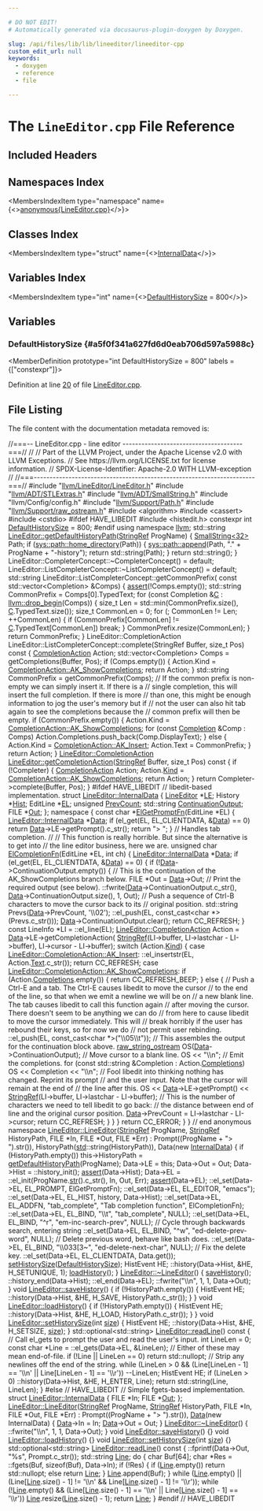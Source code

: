 ```yaml
---

# DO NOT EDIT!
# Automatically generated via docusaurus-plugin-doxygen by Doxygen.

slug: /api/files/lib/lib/lineeditor/lineeditor-cpp
custom_edit_url: null
keywords:
  - doxygen
  - reference
  - file

---
```





# The `LineEditor.cpp` File Reference

<DoxygenPage pluginConfig={pluginConfig}>



## Included Headers

<IncludesList>
<IncludesListItem
  filePath="llvm/LineEditor/LineEditor.h"
  permalink="/docs/api/files/include/include/llvm/include/llvm/lineeditor/lineeditor-h"
  isLocal="true" />
<IncludesListItem
  filePath="llvm/ADT/STLExtras.h"
  permalink="/docs/api/files/include/include/llvm/include/llvm/adt/stlextras-h"
  isLocal="true" />
<IncludesListItem
  filePath="llvm/ADT/SmallString.h"
  permalink="/docs/api/files/include/include/llvm/include/llvm/adt/smallstring-h"
  isLocal="true" />
<IncludesListItem
  filePath="llvm/Config/config.h"
  permalink=""
  isLocal="true" />
<IncludesListItem
  filePath="llvm/Support/Path.h"
  permalink="/docs/api/files/include/include/llvm/include/llvm/support/path-h"
  isLocal="true" />
<IncludesListItem
  filePath="llvm/Support/raw_ostream.h"
  permalink="/docs/api/files/include/include/llvm/include/llvm/support/raw-ostream-h"
  isLocal="true" />
<IncludesListItem
  filePath="algorithm"
  permalink=""
  isLocal="false" />
<IncludesListItem
  filePath="cassert"
  permalink=""
  isLocal="false" />
<IncludesListItem
  filePath="cstdio"
  permalink=""
  isLocal="false" />
<IncludesListItem
  filePath="histedit.h"
  permalink=""
  isLocal="false" />
</IncludesList>

## Namespaces Index

<MembersIndex>

<MembersIndexItem
  type="namespace"
  name={<><a href="/docs/api/namespaces/anonymous-lineeditor-cpp-">anonymous&#123;LineEditor.cpp&#125;</a></>}>
</MembersIndexItem>

</MembersIndex>

## Classes Index

<MembersIndex>

<MembersIndexItem
  type="struct"
  name={<><a href="/docs/api/structs/lineeditor/internaldata">InternalData</a></>}>
</MembersIndexItem>

</MembersIndex>

## Variables Index

<MembersIndex>

<MembersIndexItem
  type="int"
  name={<><a href="#a5f0f341a627fd6d0eab706d597a5988c">DefaultHistorySize</a> = 800</>}>
</MembersIndexItem>

</MembersIndex>


<SectionDefinition>

## Variables

### DefaultHistorySize {#a5f0f341a627fd6d0eab706d597a5988c}

<MemberDefinition
  prototype="int DefaultHistorySize = 800"
  labels = {["constexpr"]}>

Definition at line <a href="#l00020">20</a> of file <a href="/docs/api/files/lib/lib/lineeditor/lineeditor-cpp">LineEditor.cpp</a>.
</MemberDefinition>

</SectionDefinition>

## File Listing

The file content with the documentation metadata removed is:

<ProgramListing>

<Link id="l00001" /><CodeLine lineNumber="1"><span class="doxyHighlightComment">//===-- LineEditor.cpp - line editor --------------------------------------===//</span></CodeLine>
<Link id="l00002" /><CodeLine lineNumber="2"><span class="doxyHighlightComment">//</span></CodeLine>
<Link id="l00003" /><CodeLine lineNumber="3"><span class="doxyHighlightComment">// Part of the LLVM Project, under the Apache License v2.0 with LLVM Exceptions.</span></CodeLine>
<Link id="l00004" /><CodeLine lineNumber="4"><span class="doxyHighlightComment">// See https://llvm.org/LICENSE.txt for license information.</span></CodeLine>
<Link id="l00005" /><CodeLine lineNumber="5"><span class="doxyHighlightComment">// SPDX-License-Identifier: Apache-2.0 WITH LLVM-exception</span></CodeLine>
<Link id="l00006" /><CodeLine lineNumber="6"><span class="doxyHighlightComment">//</span></CodeLine>
<Link id="l00007" /><CodeLine lineNumber="7"><span class="doxyHighlightComment">//===----------------------------------------------------------------------===//</span></CodeLine>
<Link id="l00008" /><CodeLine lineNumber="8"></CodeLine>
<Link id="l00009" /><CodeLine lineNumber="9"><span class="doxyHighlightPreprocessor">#include &quot;<a href="/docs/api/files/include/include/llvm/include/llvm/lineeditor/lineeditor-h">llvm/LineEditor/LineEditor.h</a>&quot;</span></CodeLine>
<Link id="l00010" /><CodeLine lineNumber="10"><span class="doxyHighlightPreprocessor">#include &quot;<a href="/docs/api/files/include/include/llvm/include/llvm/adt/stlextras-h">llvm/ADT/STLExtras.h</a>&quot;</span></CodeLine>
<Link id="l00011" /><CodeLine lineNumber="11"><span class="doxyHighlightPreprocessor">#include &quot;<a href="/docs/api/files/include/include/llvm/include/llvm/adt/smallstring-h">llvm/ADT/SmallString.h</a>&quot;</span></CodeLine>
<Link id="l00012" /><CodeLine lineNumber="12"><span class="doxyHighlightPreprocessor">#include &quot;llvm/Config/config.h&quot;</span></CodeLine>
<Link id="l00013" /><CodeLine lineNumber="13"><span class="doxyHighlightPreprocessor">#include &quot;<a href="/docs/api/files/include/include/llvm/include/llvm/support/path-h">llvm/Support/Path.h</a>&quot;</span></CodeLine>
<Link id="l00014" /><CodeLine lineNumber="14"><span class="doxyHighlightPreprocessor">#include &quot;<a href="/docs/api/files/include/include/llvm/include/llvm/support/raw-ostream-h">llvm/Support/raw&#95;ostream.h</a>&quot;</span></CodeLine>
<Link id="l00015" /><CodeLine lineNumber="15"><span class="doxyHighlightPreprocessor">#include &lt;algorithm&gt;</span></CodeLine>
<Link id="l00016" /><CodeLine lineNumber="16"><span class="doxyHighlightPreprocessor">#include &lt;cassert&gt;</span></CodeLine>
<Link id="l00017" /><CodeLine lineNumber="17"><span class="doxyHighlightPreprocessor">#include &lt;cstdio&gt;</span></CodeLine>
<Link id="l00018" /><CodeLine lineNumber="18"><span class="doxyHighlightPreprocessor">#ifdef HAVE&#95;LIBEDIT</span></CodeLine>
<Link id="l00019" /><CodeLine lineNumber="19"><span class="doxyHighlightPreprocessor">#include &lt;histedit.h&gt;</span></CodeLine>
<Link id="l00020" /><CodeLine lineNumber="20" lineLink="#a5f0f341a627fd6d0eab706d597a5988c"><span class="doxyHighlightKeyword">constexpr</span><span class="doxyHighlight"> </span><span class="doxyHighlightKeywordType">int</span><span class="doxyHighlight"> <a href="#a5f0f341a627fd6d0eab706d597a5988c">DefaultHistorySize</a> = 800;</span></CodeLine>
<Link id="l00021" /><CodeLine lineNumber="21"><span class="doxyHighlightPreprocessor">#endif</span></CodeLine>
<Link id="l00022" /><CodeLine lineNumber="22"></CodeLine>
<Link id="l00023" /><CodeLine lineNumber="23"><span class="doxyHighlightKeyword">using namespace </span><span class="doxyHighlight"><a href="/docs/api/namespaces/llvm">llvm</a>;</span></CodeLine>
<Link id="l00024" /><CodeLine lineNumber="24"></CodeLine>
<Link id="l00025" /><CodeLine lineNumber="25" lineLink="/docs/api/classes/llvm/lineeditor/#a6cf24dc9e2a09abc839f199155753e53"><span class="doxyHighlight">std::string <a href="/docs/api/classes/llvm/lineeditor/#a6cf24dc9e2a09abc839f199155753e53">LineEditor::getDefaultHistoryPath</a>(<a href="/docs/api/classes/llvm/stringref">StringRef</a> ProgName) &#123;</span></CodeLine>
<Link id="l00026" /><CodeLine lineNumber="26"><span class="doxyHighlight">  <a href="/docs/api/classes/llvm/smallstring">SmallString&lt;32&gt;</a> Path;</span></CodeLine>
<Link id="l00027" /><CodeLine lineNumber="27"><span class="doxyHighlight">  </span><span class="doxyHighlightKeywordFlow">if</span><span class="doxyHighlight"> (<a href="/docs/api/namespaces/llvm/sys/path/#a1286bcdea03c97a18eb1f41af524f3d3">sys::path::home&#95;directory</a>(Path)) &#123;</span></CodeLine>
<Link id="l00028" /><CodeLine lineNumber="28"><span class="doxyHighlight">    <a href="/docs/api/namespaces/llvm/sys/path/#acb80894344c78dacf8d5ff8c23be697d">sys::path::append</a>(Path, </span><span class="doxyHighlightStringLiteral">&quot;.&quot;</span><span class="doxyHighlight"> + ProgName + </span><span class="doxyHighlightStringLiteral">&quot;-history&quot;</span><span class="doxyHighlight">);</span></CodeLine>
<Link id="l00029" /><CodeLine lineNumber="29"><span class="doxyHighlight">    </span><span class="doxyHighlightKeywordFlow">return</span><span class="doxyHighlight"> std::string(Path);</span></CodeLine>
<Link id="l00030" /><CodeLine lineNumber="30"><span class="doxyHighlight">  &#125;</span></CodeLine>
<Link id="l00031" /><CodeLine lineNumber="31"><span class="doxyHighlight">  </span><span class="doxyHighlightKeywordFlow">return</span><span class="doxyHighlight"> std::string();</span></CodeLine>
<Link id="l00032" /><CodeLine lineNumber="32"><span class="doxyHighlight">&#125;</span></CodeLine>
<Link id="l00033" /><CodeLine lineNumber="33"></CodeLine>
<Link id="l00034" /><CodeLine lineNumber="34"><span class="doxyHighlight">LineEditor::CompleterConcept::~CompleterConcept() = </span><span class="doxyHighlightKeywordFlow">default</span><span class="doxyHighlight">;</span></CodeLine>
<Link id="l00035" /><CodeLine lineNumber="35"><span class="doxyHighlight">LineEditor::ListCompleterConcept::~ListCompleterConcept() = </span><span class="doxyHighlightKeywordFlow">default</span><span class="doxyHighlight">;</span></CodeLine>
<Link id="l00036" /><CodeLine lineNumber="36"></CodeLine>
<Link id="l00037" /><CodeLine lineNumber="37"><span class="doxyHighlight">std::string LineEditor::ListCompleterConcept::getCommonPrefix(</span></CodeLine>
<Link id="l00038" /><CodeLine lineNumber="38"><span class="doxyHighlight">    </span><span class="doxyHighlightKeyword">const</span><span class="doxyHighlight"> std::vector&lt;Completion&gt; &amp;Comps) &#123;</span></CodeLine>
<Link id="l00039" /><CodeLine lineNumber="39"><span class="doxyHighlight">  <a href="/docs/api/files/lib/lib/target/lib/target/amdgpu/silowercontrolflow-cpp/#a4868c5d81c5ccc98c47aeab6244346a0">assert</a>(!Comps.empty());</span></CodeLine>
<Link id="l00040" /><CodeLine lineNumber="40"></CodeLine>
<Link id="l00041" /><CodeLine lineNumber="41"><span class="doxyHighlight">  std::string CommonPrefix = Comps&#91;0&#93;.TypedText;</span></CodeLine>
<Link id="l00042" /><CodeLine lineNumber="42"><span class="doxyHighlight">  </span><span class="doxyHighlightKeywordFlow">for</span><span class="doxyHighlight"> (</span><span class="doxyHighlightKeyword">const</span><span class="doxyHighlight"> Completion &amp;<a href="/docs/api/namespaces/llvm/callingconv/#ac6aa1387c4375260e2468eb5a77fdb4cafd841a49aec1539bc88abc8ff9e170fb">C</a> : <a href="/docs/api/namespaces/llvm/#a02981de53fb6ffd384d39addc4d25f37">llvm::drop&#95;begin</a>(Comps)) &#123;</span></CodeLine>
<Link id="l00043" /><CodeLine lineNumber="43"><span class="doxyHighlight">    </span><span class="doxyHighlightKeywordType">size&#95;t</span><span class="doxyHighlight"> Len = std::min(CommonPrefix.size(), <a href="/docs/api/namespaces/llvm/callingconv/#ac6aa1387c4375260e2468eb5a77fdb4cafd841a49aec1539bc88abc8ff9e170fb">C</a>.TypedText.size());</span></CodeLine>
<Link id="l00044" /><CodeLine lineNumber="44"><span class="doxyHighlight">    </span><span class="doxyHighlightKeywordType">size&#95;t</span><span class="doxyHighlight"> CommonLen = 0;</span></CodeLine>
<Link id="l00045" /><CodeLine lineNumber="45"><span class="doxyHighlight">    </span><span class="doxyHighlightKeywordFlow">for</span><span class="doxyHighlight"> (; CommonLen != Len; ++CommonLen) &#123;</span></CodeLine>
<Link id="l00046" /><CodeLine lineNumber="46"><span class="doxyHighlight">      </span><span class="doxyHighlightKeywordFlow">if</span><span class="doxyHighlight"> (CommonPrefix&#91;CommonLen&#93; != <a href="/docs/api/namespaces/llvm/callingconv/#ac6aa1387c4375260e2468eb5a77fdb4cafd841a49aec1539bc88abc8ff9e170fb">C</a>.TypedText&#91;CommonLen&#93;)</span></CodeLine>
<Link id="l00047" /><CodeLine lineNumber="47"><span class="doxyHighlight">        </span><span class="doxyHighlightKeywordFlow">break</span><span class="doxyHighlight">;</span></CodeLine>
<Link id="l00048" /><CodeLine lineNumber="48"><span class="doxyHighlight">    &#125;</span></CodeLine>
<Link id="l00049" /><CodeLine lineNumber="49"><span class="doxyHighlight">    CommonPrefix.resize(CommonLen);</span></CodeLine>
<Link id="l00050" /><CodeLine lineNumber="50"><span class="doxyHighlight">  &#125;</span></CodeLine>
<Link id="l00051" /><CodeLine lineNumber="51"><span class="doxyHighlight">  </span><span class="doxyHighlightKeywordFlow">return</span><span class="doxyHighlight"> CommonPrefix;</span></CodeLine>
<Link id="l00052" /><CodeLine lineNumber="52"><span class="doxyHighlight">&#125;</span></CodeLine>
<Link id="l00053" /><CodeLine lineNumber="53"></CodeLine>
<Link id="l00054" /><CodeLine lineNumber="54"><span class="doxyHighlight">LineEditor::CompletionAction</span></CodeLine>
<Link id="l00055" /><CodeLine lineNumber="55"><span class="doxyHighlight">LineEditor::ListCompleterConcept::complete(StringRef Buffer, </span><span class="doxyHighlightKeywordType">size&#95;t</span><span class="doxyHighlight"> Pos)</span><span class="doxyHighlightKeyword"> const </span><span class="doxyHighlight">&#123;</span></CodeLine>
<Link id="l00056" /><CodeLine lineNumber="56"><span class="doxyHighlight">  <a href="/docs/api/structs/llvm/lineeditor/completionaction">CompletionAction</a> Action;</span></CodeLine>
<Link id="l00057" /><CodeLine lineNumber="57"><span class="doxyHighlight">  std::vector&lt;Completion&gt; Comps = getCompletions(Buffer, Pos);</span></CodeLine>
<Link id="l00058" /><CodeLine lineNumber="58"><span class="doxyHighlight">  </span><span class="doxyHighlightKeywordFlow">if</span><span class="doxyHighlight"> (Comps.empty()) &#123;</span></CodeLine>
<Link id="l00059" /><CodeLine lineNumber="59"><span class="doxyHighlight">    Action.Kind = <a href="/docs/api/structs/llvm/lineeditor/completionaction/#ac232b5a8e51db460ca00d6122f0db70ea44496236f3d5e0a77dc12f50d7d2d6cc">CompletionAction::AK&#95;ShowCompletions</a>;</span></CodeLine>
<Link id="l00060" /><CodeLine lineNumber="60"><span class="doxyHighlight">    </span><span class="doxyHighlightKeywordFlow">return</span><span class="doxyHighlight"> Action;</span></CodeLine>
<Link id="l00061" /><CodeLine lineNumber="61"><span class="doxyHighlight">  &#125;</span></CodeLine>
<Link id="l00062" /><CodeLine lineNumber="62"></CodeLine>
<Link id="l00063" /><CodeLine lineNumber="63"><span class="doxyHighlight">  std::string CommonPrefix = getCommonPrefix(Comps);</span></CodeLine>
<Link id="l00064" /><CodeLine lineNumber="64"></CodeLine>
<Link id="l00065" /><CodeLine lineNumber="65"><span class="doxyHighlight">  </span><span class="doxyHighlightComment">// If the common prefix is non-empty we can simply insert it. If there is a</span></CodeLine>
<Link id="l00066" /><CodeLine lineNumber="66"><span class="doxyHighlight">  </span><span class="doxyHighlightComment">// single completion, this will insert the full completion. If there is more</span></CodeLine>
<Link id="l00067" /><CodeLine lineNumber="67"><span class="doxyHighlight">  </span><span class="doxyHighlightComment">// than one, this might be enough information to jog the user&#39;s memory but if</span></CodeLine>
<Link id="l00068" /><CodeLine lineNumber="68"><span class="doxyHighlight">  </span><span class="doxyHighlightComment">// not the user can also hit tab again to see the completions because the</span></CodeLine>
<Link id="l00069" /><CodeLine lineNumber="69"><span class="doxyHighlight">  </span><span class="doxyHighlightComment">// common prefix will then be empty.</span></CodeLine>
<Link id="l00070" /><CodeLine lineNumber="70"><span class="doxyHighlight">  </span><span class="doxyHighlightKeywordFlow">if</span><span class="doxyHighlight"> (CommonPrefix.empty()) &#123;</span></CodeLine>
<Link id="l00071" /><CodeLine lineNumber="71"><span class="doxyHighlight">    Action.Kind = <a href="/docs/api/structs/llvm/lineeditor/completionaction/#ac232b5a8e51db460ca00d6122f0db70ea44496236f3d5e0a77dc12f50d7d2d6cc">CompletionAction::AK&#95;ShowCompletions</a>;</span></CodeLine>
<Link id="l00072" /><CodeLine lineNumber="72"><span class="doxyHighlight">    </span><span class="doxyHighlightKeywordFlow">for</span><span class="doxyHighlight"> (</span><span class="doxyHighlightKeyword">const</span><span class="doxyHighlight"> <a href="/docs/api/structs/llvm/lineeditor/completion">Completion</a> &amp;Comp : Comps)</span></CodeLine>
<Link id="l00073" /><CodeLine lineNumber="73"><span class="doxyHighlight">      Action.Completions.push&#95;back(Comp.DisplayText);</span></CodeLine>
<Link id="l00074" /><CodeLine lineNumber="74"><span class="doxyHighlight">  &#125; </span><span class="doxyHighlightKeywordFlow">else</span><span class="doxyHighlight"> &#123;</span></CodeLine>
<Link id="l00075" /><CodeLine lineNumber="75"><span class="doxyHighlight">    Action.Kind = <a href="/docs/api/structs/llvm/lineeditor/completionaction/#ac232b5a8e51db460ca00d6122f0db70ea71f426eb85c217d0b6213c099ac405ae">CompletionAction::AK&#95;Insert</a>;</span></CodeLine>
<Link id="l00076" /><CodeLine lineNumber="76"><span class="doxyHighlight">    Action.Text = CommonPrefix;</span></CodeLine>
<Link id="l00077" /><CodeLine lineNumber="77"><span class="doxyHighlight">  &#125;</span></CodeLine>
<Link id="l00078" /><CodeLine lineNumber="78"></CodeLine>
<Link id="l00079" /><CodeLine lineNumber="79"><span class="doxyHighlight">  </span><span class="doxyHighlightKeywordFlow">return</span><span class="doxyHighlight"> Action;</span></CodeLine>
<Link id="l00080" /><CodeLine lineNumber="80"><span class="doxyHighlight">&#125;</span></CodeLine>
<Link id="l00081" /><CodeLine lineNumber="81"></CodeLine>
<Link id="l00082" /><CodeLine lineNumber="82" lineLink="/docs/api/classes/llvm/lineeditor/#a2c9715831437239c8b4aebeb3772ba7b"><span class="doxyHighlight"><a href="/docs/api/structs/llvm/lineeditor/completionaction">LineEditor::CompletionAction</a> <a href="/docs/api/classes/llvm/lineeditor/#a2c9715831437239c8b4aebeb3772ba7b">LineEditor::getCompletionAction</a>(<a href="/docs/api/classes/llvm/stringref">StringRef</a> Buffer,</span></CodeLine>
<Link id="l00083" /><CodeLine lineNumber="83"><span class="doxyHighlight">                                                             </span><span class="doxyHighlightKeywordType">size&#95;t</span><span class="doxyHighlight"> Pos)</span><span class="doxyHighlightKeyword"> const </span><span class="doxyHighlight">&#123;</span></CodeLine>
<Link id="l00084" /><CodeLine lineNumber="84"><span class="doxyHighlight">  </span><span class="doxyHighlightKeywordFlow">if</span><span class="doxyHighlight"> (!Completer) &#123;</span></CodeLine>
<Link id="l00085" /><CodeLine lineNumber="85"><span class="doxyHighlight">    <a href="/docs/api/structs/llvm/lineeditor/completionaction">CompletionAction</a> Action;</span></CodeLine>
<Link id="l00086" /><CodeLine lineNumber="86"><span class="doxyHighlight">    Action.<a href="/docs/api/structs/llvm/lineeditor/completionaction/#a5d8e514dd4b30f8f3d0a59b0f8b989b5">Kind</a> = <a href="/docs/api/structs/llvm/lineeditor/completionaction/#ac232b5a8e51db460ca00d6122f0db70ea44496236f3d5e0a77dc12f50d7d2d6cc">CompletionAction::AK&#95;ShowCompletions</a>;</span></CodeLine>
<Link id="l00087" /><CodeLine lineNumber="87"><span class="doxyHighlight">    </span><span class="doxyHighlightKeywordFlow">return</span><span class="doxyHighlight"> Action;</span></CodeLine>
<Link id="l00088" /><CodeLine lineNumber="88"><span class="doxyHighlight">  &#125;</span></CodeLine>
<Link id="l00089" /><CodeLine lineNumber="89"></CodeLine>
<Link id="l00090" /><CodeLine lineNumber="90"><span class="doxyHighlight">  </span><span class="doxyHighlightKeywordFlow">return</span><span class="doxyHighlight"> Completer-&gt;complete(Buffer, Pos);</span></CodeLine>
<Link id="l00091" /><CodeLine lineNumber="91"><span class="doxyHighlight">&#125;</span></CodeLine>
<Link id="l00092" /><CodeLine lineNumber="92"></CodeLine>
<Link id="l00093" /><CodeLine lineNumber="93"><span class="doxyHighlightPreprocessor">#ifdef HAVE&#95;LIBEDIT</span></CodeLine>
<Link id="l00094" /><CodeLine lineNumber="94"></CodeLine>
<Link id="l00095" /><CodeLine lineNumber="95"><span class="doxyHighlightComment">// libedit-based implementation.</span></CodeLine>
<Link id="l00096" /><CodeLine lineNumber="96"></CodeLine>
<Link id="l00097" /><CodeLine lineNumber="97" lineLink="/docs/api/structs/lineeditor/internaldata"><span class="doxyHighlightKeyword">struct </span><span class="doxyHighlight"><a href="/docs/api/structs/lineeditor/internaldata">LineEditor::InternalData</a> &#123;</span></CodeLine>
<Link id="l00098" /><CodeLine lineNumber="98" lineLink="/docs/api/structs/lineeditor/internaldata/#a4b5a5b6d4fea6b1050fa03f27e798d6e"><span class="doxyHighlight">  <a href="/docs/api/classes/llvm/lineeditor/#a850c7f0652c0d7273484a266093805dd">LineEditor</a> &#42;<a href="/docs/api/structs/lineeditor/internaldata/#a4b5a5b6d4fea6b1050fa03f27e798d6e">LE</a>;</span></CodeLine>
<Link id="l00099" /><CodeLine lineNumber="99"></CodeLine>
<Link id="l00100" /><CodeLine lineNumber="100" lineLink="/docs/api/structs/lineeditor/internaldata/#a088e62a48f359f7c843deab1cfb51781"><span class="doxyHighlight">  History &#42;<a href="/docs/api/structs/lineeditor/internaldata/#a088e62a48f359f7c843deab1cfb51781">Hist</a>;</span></CodeLine>
<Link id="l00101" /><CodeLine lineNumber="101" lineLink="/docs/api/structs/lineeditor/internaldata/#a3f2a91f48678304ecaf1c9a62186dcf3"><span class="doxyHighlight">  EditLine &#42;<a href="/docs/api/structs/lineeditor/internaldata/#a3f2a91f48678304ecaf1c9a62186dcf3">EL</a>;</span></CodeLine>
<Link id="l00102" /><CodeLine lineNumber="102"></CodeLine>
<Link id="l00103" /><CodeLine lineNumber="103" lineLink="/docs/api/structs/lineeditor/internaldata/#a5d727b7524468797efad79ff797fea3c"><span class="doxyHighlight">  </span><span class="doxyHighlightKeywordType">unsigned</span><span class="doxyHighlight"> <a href="/docs/api/structs/lineeditor/internaldata/#a5d727b7524468797efad79ff797fea3c">PrevCount</a>;</span></CodeLine>
<Link id="l00104" /><CodeLine lineNumber="104" lineLink="/docs/api/structs/lineeditor/internaldata/#a0649a911cd67fce9bf4279074860d367"><span class="doxyHighlight">  std::string <a href="/docs/api/structs/lineeditor/internaldata/#a0649a911cd67fce9bf4279074860d367">ContinuationOutput</a>;</span></CodeLine>
<Link id="l00105" /><CodeLine lineNumber="105"></CodeLine>
<Link id="l00106" /><CodeLine lineNumber="106" lineLink="/docs/api/structs/lineeditor/internaldata/#aea6c11ea2b66a8e3b7112dc6310b0473"><span class="doxyHighlight">  FILE &#42;<a href="/docs/api/structs/lineeditor/internaldata/#aea6c11ea2b66a8e3b7112dc6310b0473">Out</a>;</span></CodeLine>
<Link id="l00107" /><CodeLine lineNumber="107"><span class="doxyHighlight">&#125;;</span></CodeLine>
<Link id="l00108" /><CodeLine lineNumber="108"></CodeLine>
<Link id="l00109" /><CodeLine lineNumber="109" lineLink="/docs/api/namespaces/anonymous-lineeditor-cpp-"><span class="doxyHighlightKeyword">namespace </span><span class="doxyHighlight">&#123;</span></CodeLine>
<Link id="l00110" /><CodeLine lineNumber="110"></CodeLine>
<Link id="l00111" /><CodeLine lineNumber="111" lineLink="/docs/api/namespaces/anonymous-lineeditor-cpp-/#af9dac4ed4123aba5c0e3fd6bdcf928fe"><span class="doxyHighlightKeyword">const</span><span class="doxyHighlight"> </span><span class="doxyHighlightKeywordType">char</span><span class="doxyHighlight"> &#42;<a href="/docs/api/namespaces/anonymous-lineeditor-cpp-/#af9dac4ed4123aba5c0e3fd6bdcf928fe">ElGetPromptFn</a>(EditLine &#42;EL) &#123;</span></CodeLine>
<Link id="l00112" /><CodeLine lineNumber="112"><span class="doxyHighlight">  <a href="/docs/api/structs/lineeditor/internaldata">LineEditor::InternalData</a> &#42;<a href="/docs/api/namespaces/llvm/#aa20539e89704d20b98b97e9c3feac934">Data</a>;</span></CodeLine>
<Link id="l00113" /><CodeLine lineNumber="113"><span class="doxyHighlight">  </span><span class="doxyHighlightKeywordFlow">if</span><span class="doxyHighlight"> (el&#95;get(EL, EL&#95;CLIENTDATA, &amp;<a href="/docs/api/namespaces/llvm/#aa20539e89704d20b98b97e9c3feac934">Data</a>) == 0)</span></CodeLine>
<Link id="l00114" /><CodeLine lineNumber="114"><span class="doxyHighlight">    </span><span class="doxyHighlightKeywordFlow">return</span><span class="doxyHighlight"> <a href="/docs/api/namespaces/llvm/#aa20539e89704d20b98b97e9c3feac934">Data</a>-&gt;LE-&gt;getPrompt().c&#95;str();</span></CodeLine>
<Link id="l00115" /><CodeLine lineNumber="115"><span class="doxyHighlight">  </span><span class="doxyHighlightKeywordFlow">return</span><span class="doxyHighlight"> </span><span class="doxyHighlightStringLiteral">&quot;&gt; &quot;</span><span class="doxyHighlight">;</span></CodeLine>
<Link id="l00116" /><CodeLine lineNumber="116"><span class="doxyHighlight">&#125;</span></CodeLine>
<Link id="l00117" /><CodeLine lineNumber="117"></CodeLine>
<Link id="l00118" /><CodeLine lineNumber="118"><span class="doxyHighlightComment">// Handles tab completion.</span></CodeLine>
<Link id="l00119" /><CodeLine lineNumber="119"><span class="doxyHighlightComment">//</span></CodeLine>
<Link id="l00120" /><CodeLine lineNumber="120"><span class="doxyHighlightComment">// This function is really horrible. But since the alternative is to get into</span></CodeLine>
<Link id="l00121" /><CodeLine lineNumber="121"><span class="doxyHighlightComment">// the line editor business, here we are.</span></CodeLine>
<Link id="l00122" /><CodeLine lineNumber="122" lineLink="/docs/api/namespaces/anonymous-lineeditor-cpp-/#a14821b1527e2996ff605a761fb0a719f"><span class="doxyHighlightKeywordType">unsigned</span><span class="doxyHighlight"> </span><span class="doxyHighlightKeywordType">char</span><span class="doxyHighlight"> <a href="/docs/api/namespaces/anonymous-lineeditor-cpp-/#a14821b1527e2996ff605a761fb0a719f">ElCompletionFn</a>(EditLine &#42;EL, </span><span class="doxyHighlightKeywordType">int</span><span class="doxyHighlight"> ch) &#123;</span></CodeLine>
<Link id="l00123" /><CodeLine lineNumber="123"><span class="doxyHighlight">  <a href="/docs/api/structs/lineeditor/internaldata">LineEditor::InternalData</a> &#42;<a href="/docs/api/namespaces/llvm/#aa20539e89704d20b98b97e9c3feac934">Data</a>;</span></CodeLine>
<Link id="l00124" /><CodeLine lineNumber="124"><span class="doxyHighlight">  </span><span class="doxyHighlightKeywordFlow">if</span><span class="doxyHighlight"> (el&#95;get(EL, EL&#95;CLIENTDATA, &amp;<a href="/docs/api/namespaces/llvm/#aa20539e89704d20b98b97e9c3feac934">Data</a>) == 0) &#123;</span></CodeLine>
<Link id="l00125" /><CodeLine lineNumber="125"><span class="doxyHighlight">    </span><span class="doxyHighlightKeywordFlow">if</span><span class="doxyHighlight"> (!<a href="/docs/api/namespaces/llvm/#aa20539e89704d20b98b97e9c3feac934">Data</a>-&gt;ContinuationOutput.empty()) &#123;</span></CodeLine>
<Link id="l00126" /><CodeLine lineNumber="126"><span class="doxyHighlight">      </span><span class="doxyHighlightComment">// This is the continuation of the AK&#95;ShowCompletions branch below.</span></CodeLine>
<Link id="l00127" /><CodeLine lineNumber="127"><span class="doxyHighlight">      FILE &#42;Out = <a href="/docs/api/namespaces/llvm/#aa20539e89704d20b98b97e9c3feac934">Data</a>-&gt;Out;</span></CodeLine>
<Link id="l00128" /><CodeLine lineNumber="128"></CodeLine>
<Link id="l00129" /><CodeLine lineNumber="129"><span class="doxyHighlight">      </span><span class="doxyHighlightComment">// Print the required output (see below).</span></CodeLine>
<Link id="l00130" /><CodeLine lineNumber="130"><span class="doxyHighlight">      ::fwrite(<a href="/docs/api/namespaces/llvm/#aa20539e89704d20b98b97e9c3feac934">Data</a>-&gt;ContinuationOutput.c&#95;str(),</span></CodeLine>
<Link id="l00131" /><CodeLine lineNumber="131"><span class="doxyHighlight">               <a href="/docs/api/namespaces/llvm/#aa20539e89704d20b98b97e9c3feac934">Data</a>-&gt;ContinuationOutput.size(), 1, Out);</span></CodeLine>
<Link id="l00132" /><CodeLine lineNumber="132"></CodeLine>
<Link id="l00133" /><CodeLine lineNumber="133"><span class="doxyHighlight">      </span><span class="doxyHighlightComment">// Push a sequence of Ctrl-B characters to move the cursor back to its</span></CodeLine>
<Link id="l00134" /><CodeLine lineNumber="134"><span class="doxyHighlight">      </span><span class="doxyHighlightComment">// original position.</span></CodeLine>
<Link id="l00135" /><CodeLine lineNumber="135"><span class="doxyHighlight">      std::string Prevs(<a href="/docs/api/namespaces/llvm/#aa20539e89704d20b98b97e9c3feac934">Data</a>-&gt;PrevCount, </span><span class="doxyHighlightCharLiteral">&#39;\\02&#39;</span><span class="doxyHighlight">);</span></CodeLine>
<Link id="l00136" /><CodeLine lineNumber="136"><span class="doxyHighlight">      ::el&#95;push(EL, </span><span class="doxyHighlightKeyword">const&#95;cast&lt;</span><span class="doxyHighlightKeywordType">char</span><span class="doxyHighlight"> &#42;</span><span class="doxyHighlightKeyword">&gt;</span><span class="doxyHighlight">(Prevs.c&#95;str()));</span></CodeLine>
<Link id="l00137" /><CodeLine lineNumber="137"></CodeLine>
<Link id="l00138" /><CodeLine lineNumber="138"><span class="doxyHighlight">      <a href="/docs/api/namespaces/llvm/#aa20539e89704d20b98b97e9c3feac934">Data</a>-&gt;ContinuationOutput.clear();</span></CodeLine>
<Link id="l00139" /><CodeLine lineNumber="139"></CodeLine>
<Link id="l00140" /><CodeLine lineNumber="140"><span class="doxyHighlight">      </span><span class="doxyHighlightKeywordFlow">return</span><span class="doxyHighlight"> CC&#95;REFRESH;</span></CodeLine>
<Link id="l00141" /><CodeLine lineNumber="141"><span class="doxyHighlight">    &#125;</span></CodeLine>
<Link id="l00142" /><CodeLine lineNumber="142"></CodeLine>
<Link id="l00143" /><CodeLine lineNumber="143"><span class="doxyHighlight">    </span><span class="doxyHighlightKeyword">const</span><span class="doxyHighlight"> LineInfo &#42;LI = ::el&#95;line(EL);</span></CodeLine>
<Link id="l00144" /><CodeLine lineNumber="144"><span class="doxyHighlight">    <a href="/docs/api/structs/llvm/lineeditor/completionaction">LineEditor::CompletionAction</a> Action = <a href="/docs/api/namespaces/llvm/#aa20539e89704d20b98b97e9c3feac934">Data</a>-&gt;LE-&gt;getCompletionAction(</span></CodeLine>
<Link id="l00145" /><CodeLine lineNumber="145"><span class="doxyHighlight">        <a href="/docs/api/classes/llvm/stringref">StringRef</a>(LI-&gt;buffer, LI-&gt;lastchar - LI-&gt;buffer),</span></CodeLine>
<Link id="l00146" /><CodeLine lineNumber="146"><span class="doxyHighlight">        LI-&gt;cursor - LI-&gt;buffer);</span></CodeLine>
<Link id="l00147" /><CodeLine lineNumber="147"><span class="doxyHighlight">    </span><span class="doxyHighlightKeywordFlow">switch</span><span class="doxyHighlight"> (Action.<a href="/docs/api/structs/llvm/lineeditor/completionaction/#a5d8e514dd4b30f8f3d0a59b0f8b989b5">Kind</a>) &#123;</span></CodeLine>
<Link id="l00148" /><CodeLine lineNumber="148"><span class="doxyHighlight">    </span><span class="doxyHighlightKeywordFlow">case</span><span class="doxyHighlight"> <a href="/docs/api/structs/llvm/lineeditor/completionaction/#ac232b5a8e51db460ca00d6122f0db70ea71f426eb85c217d0b6213c099ac405ae">LineEditor::CompletionAction::AK&#95;Insert</a>:</span></CodeLine>
<Link id="l00149" /><CodeLine lineNumber="149"><span class="doxyHighlight">      ::el&#95;insertstr(EL, Action.<a href="/docs/api/structs/llvm/lineeditor/completionaction/#a146daa7ce4b2082c567ed6f4e75c32ac">Text</a>.c&#95;str());</span></CodeLine>
<Link id="l00150" /><CodeLine lineNumber="150"><span class="doxyHighlight">      </span><span class="doxyHighlightKeywordFlow">return</span><span class="doxyHighlight"> CC&#95;REFRESH;</span></CodeLine>
<Link id="l00151" /><CodeLine lineNumber="151"></CodeLine>
<Link id="l00152" /><CodeLine lineNumber="152"><span class="doxyHighlight">    </span><span class="doxyHighlightKeywordFlow">case</span><span class="doxyHighlight"> <a href="/docs/api/structs/llvm/lineeditor/completionaction/#ac232b5a8e51db460ca00d6122f0db70ea44496236f3d5e0a77dc12f50d7d2d6cc">LineEditor::CompletionAction::AK&#95;ShowCompletions</a>:</span></CodeLine>
<Link id="l00153" /><CodeLine lineNumber="153"><span class="doxyHighlight">      </span><span class="doxyHighlightKeywordFlow">if</span><span class="doxyHighlight"> (Action.<a href="/docs/api/structs/llvm/lineeditor/completionaction/#a5632d03f14b73ad8110f8f573c302846">Completions</a>.empty()) &#123;</span></CodeLine>
<Link id="l00154" /><CodeLine lineNumber="154"><span class="doxyHighlight">        </span><span class="doxyHighlightKeywordFlow">return</span><span class="doxyHighlight"> CC&#95;REFRESH&#95;BEEP;</span></CodeLine>
<Link id="l00155" /><CodeLine lineNumber="155"><span class="doxyHighlight">      &#125; </span><span class="doxyHighlightKeywordFlow">else</span><span class="doxyHighlight"> &#123;</span></CodeLine>
<Link id="l00156" /><CodeLine lineNumber="156"><span class="doxyHighlight">        </span><span class="doxyHighlightComment">// Push a Ctrl-E and a tab. The Ctrl-E causes libedit to move the cursor</span></CodeLine>
<Link id="l00157" /><CodeLine lineNumber="157"><span class="doxyHighlight">        </span><span class="doxyHighlightComment">// to the end of the line, so that when we emit a newline we will be on</span></CodeLine>
<Link id="l00158" /><CodeLine lineNumber="158"><span class="doxyHighlight">        </span><span class="doxyHighlightComment">// a new blank line. The tab causes libedit to call this function again</span></CodeLine>
<Link id="l00159" /><CodeLine lineNumber="159"><span class="doxyHighlight">        </span><span class="doxyHighlightComment">// after moving the cursor. There doesn&#39;t seem to be anything we can do</span></CodeLine>
<Link id="l00160" /><CodeLine lineNumber="160"><span class="doxyHighlight">        </span><span class="doxyHighlightComment">// from here to cause libedit to move the cursor immediately. This will</span></CodeLine>
<Link id="l00161" /><CodeLine lineNumber="161"><span class="doxyHighlight">        </span><span class="doxyHighlightComment">// break horribly if the user has rebound their keys, so for now we do</span></CodeLine>
<Link id="l00162" /><CodeLine lineNumber="162"><span class="doxyHighlight">        </span><span class="doxyHighlightComment">// not permit user rebinding.</span></CodeLine>
<Link id="l00163" /><CodeLine lineNumber="163"><span class="doxyHighlight">        ::el&#95;push(EL, </span><span class="doxyHighlightKeyword">const&#95;cast&lt;</span><span class="doxyHighlightKeywordType">char</span><span class="doxyHighlight"> &#42;</span><span class="doxyHighlightKeyword">&gt;</span><span class="doxyHighlight">(</span><span class="doxyHighlightStringLiteral">&quot;\\05\\t&quot;</span><span class="doxyHighlight">));</span></CodeLine>
<Link id="l00164" /><CodeLine lineNumber="164"></CodeLine>
<Link id="l00165" /><CodeLine lineNumber="165"><span class="doxyHighlight">        </span><span class="doxyHighlightComment">// This assembles the output for the continuation block above.</span></CodeLine>
<Link id="l00166" /><CodeLine lineNumber="166"><span class="doxyHighlight">        <a href="/docs/api/classes/llvm/raw-string-ostream">raw&#95;string&#95;ostream</a> OS(<a href="/docs/api/namespaces/llvm/#aa20539e89704d20b98b97e9c3feac934">Data</a>-&gt;ContinuationOutput);</span></CodeLine>
<Link id="l00167" /><CodeLine lineNumber="167"></CodeLine>
<Link id="l00168" /><CodeLine lineNumber="168"><span class="doxyHighlight">        </span><span class="doxyHighlightComment">// Move cursor to a blank line.</span></CodeLine>
<Link id="l00169" /><CodeLine lineNumber="169"><span class="doxyHighlight">        OS &lt;&lt; </span><span class="doxyHighlightStringLiteral">&quot;\\n&quot;</span><span class="doxyHighlight">;</span></CodeLine>
<Link id="l00170" /><CodeLine lineNumber="170"></CodeLine>
<Link id="l00171" /><CodeLine lineNumber="171"><span class="doxyHighlight">        </span><span class="doxyHighlightComment">// Emit the completions.</span></CodeLine>
<Link id="l00172" /><CodeLine lineNumber="172"><span class="doxyHighlight">        </span><span class="doxyHighlightKeywordFlow">for</span><span class="doxyHighlight"> (</span><span class="doxyHighlightKeyword">const</span><span class="doxyHighlight"> std::string &amp;Completion : Action.<a href="/docs/api/structs/llvm/lineeditor/completionaction/#a5632d03f14b73ad8110f8f573c302846">Completions</a>)</span></CodeLine>
<Link id="l00173" /><CodeLine lineNumber="173"><span class="doxyHighlight">          OS &lt;&lt; Completion &lt;&lt; </span><span class="doxyHighlightStringLiteral">&quot;\\n&quot;</span><span class="doxyHighlight">;</span></CodeLine>
<Link id="l00174" /><CodeLine lineNumber="174"></CodeLine>
<Link id="l00175" /><CodeLine lineNumber="175"><span class="doxyHighlight">        </span><span class="doxyHighlightComment">// Fool libedit into thinking nothing has changed. Reprint its prompt</span></CodeLine>
<Link id="l00176" /><CodeLine lineNumber="176"><span class="doxyHighlight">        </span><span class="doxyHighlightComment">// and the user input. Note that the cursor will remain at the end of</span></CodeLine>
<Link id="l00177" /><CodeLine lineNumber="177"><span class="doxyHighlight">        </span><span class="doxyHighlightComment">// the line after this.</span></CodeLine>
<Link id="l00178" /><CodeLine lineNumber="178"><span class="doxyHighlight">        OS &lt;&lt; <a href="/docs/api/namespaces/llvm/#aa20539e89704d20b98b97e9c3feac934">Data</a>-&gt;LE-&gt;getPrompt()</span></CodeLine>
<Link id="l00179" /><CodeLine lineNumber="179"><span class="doxyHighlight">           &lt;&lt; <a href="/docs/api/classes/llvm/stringref">StringRef</a>(LI-&gt;buffer, LI-&gt;lastchar - LI-&gt;buffer);</span></CodeLine>
<Link id="l00180" /><CodeLine lineNumber="180"></CodeLine>
<Link id="l00181" /><CodeLine lineNumber="181"><span class="doxyHighlight">        </span><span class="doxyHighlightComment">// This is the number of characters we need to tell libedit to go back:</span></CodeLine>
<Link id="l00182" /><CodeLine lineNumber="182"><span class="doxyHighlight">        </span><span class="doxyHighlightComment">// the distance between end of line and the original cursor position.</span></CodeLine>
<Link id="l00183" /><CodeLine lineNumber="183"><span class="doxyHighlight">        <a href="/docs/api/namespaces/llvm/#aa20539e89704d20b98b97e9c3feac934">Data</a>-&gt;PrevCount = LI-&gt;lastchar - LI-&gt;cursor;</span></CodeLine>
<Link id="l00184" /><CodeLine lineNumber="184"></CodeLine>
<Link id="l00185" /><CodeLine lineNumber="185"><span class="doxyHighlight">        </span><span class="doxyHighlightKeywordFlow">return</span><span class="doxyHighlight"> CC&#95;REFRESH;</span></CodeLine>
<Link id="l00186" /><CodeLine lineNumber="186"><span class="doxyHighlight">      &#125;</span></CodeLine>
<Link id="l00187" /><CodeLine lineNumber="187"><span class="doxyHighlight">    &#125;</span></CodeLine>
<Link id="l00188" /><CodeLine lineNumber="188"><span class="doxyHighlight">  &#125;</span></CodeLine>
<Link id="l00189" /><CodeLine lineNumber="189"><span class="doxyHighlight">  </span><span class="doxyHighlightKeywordFlow">return</span><span class="doxyHighlight"> CC&#95;ERROR;</span></CodeLine>
<Link id="l00190" /><CodeLine lineNumber="190"><span class="doxyHighlight">&#125;</span></CodeLine>
<Link id="l00191" /><CodeLine lineNumber="191"></CodeLine>
<Link id="l00192" /><CodeLine lineNumber="192"><span class="doxyHighlight">&#125; </span><span class="doxyHighlightComment">// end anonymous namespace</span></CodeLine>
<Link id="l00193" /><CodeLine lineNumber="193"></CodeLine>
<Link id="l00194" /><CodeLine lineNumber="194" lineLink="/docs/api/classes/llvm/lineeditor/#a850c7f0652c0d7273484a266093805dd"><span class="doxyHighlight"><a href="/docs/api/classes/llvm/lineeditor/#a850c7f0652c0d7273484a266093805dd">LineEditor::LineEditor</a>(<a href="/docs/api/classes/llvm/stringref">StringRef</a> ProgName, <a href="/docs/api/classes/llvm/stringref">StringRef</a> HistoryPath, FILE &#42;In,</span></CodeLine>
<Link id="l00195" /><CodeLine lineNumber="195"><span class="doxyHighlight">                       FILE &#42;Out, FILE &#42;Err)</span></CodeLine>
<Link id="l00196" /><CodeLine lineNumber="196"><span class="doxyHighlight">    : Prompt((ProgName + </span><span class="doxyHighlightStringLiteral">&quot;&gt; &quot;</span><span class="doxyHighlight">).str()), HistoryPath(<a href="/docs/api/namespaces/std">std</a>::string(HistoryPath)),</span></CodeLine>
<Link id="l00197" /><CodeLine lineNumber="197"><span class="doxyHighlight">      Data(new <a href="/docs/api/structs/lineeditor/internaldata">InternalData</a>) &#123;</span></CodeLine>
<Link id="l00198" /><CodeLine lineNumber="198"><span class="doxyHighlight">  </span><span class="doxyHighlightKeywordFlow">if</span><span class="doxyHighlight"> (HistoryPath.empty())</span></CodeLine>
<Link id="l00199" /><CodeLine lineNumber="199"><span class="doxyHighlight">    this-&gt;HistoryPath = <a href="/docs/api/classes/llvm/lineeditor/#a6cf24dc9e2a09abc839f199155753e53">getDefaultHistoryPath</a>(ProgName);</span></CodeLine>
<Link id="l00200" /><CodeLine lineNumber="200"></CodeLine>
<Link id="l00201" /><CodeLine lineNumber="201"><span class="doxyHighlight">  Data-&gt;LE = </span><span class="doxyHighlightKeyword">this</span><span class="doxyHighlight">;</span></CodeLine>
<Link id="l00202" /><CodeLine lineNumber="202"><span class="doxyHighlight">  Data-&gt;Out = Out;</span></CodeLine>
<Link id="l00203" /><CodeLine lineNumber="203"></CodeLine>
<Link id="l00204" /><CodeLine lineNumber="204"><span class="doxyHighlight">  Data-&gt;Hist = ::history&#95;init();</span></CodeLine>
<Link id="l00205" /><CodeLine lineNumber="205"><span class="doxyHighlight">  <a href="/docs/api/files/lib/lib/target/lib/target/amdgpu/silowercontrolflow-cpp/#a4868c5d81c5ccc98c47aeab6244346a0">assert</a>(Data-&gt;Hist);</span></CodeLine>
<Link id="l00206" /><CodeLine lineNumber="206"></CodeLine>
<Link id="l00207" /><CodeLine lineNumber="207"><span class="doxyHighlight">  Data-&gt;EL = ::el&#95;init(ProgName.<a href="/docs/api/classes/llvm/stringref/#a223dd14e7d12bc5cea01889b972a98b2">str</a>().c&#95;str(), In, Out, Err);</span></CodeLine>
<Link id="l00208" /><CodeLine lineNumber="208"><span class="doxyHighlight">  <a href="/docs/api/files/lib/lib/target/lib/target/amdgpu/silowercontrolflow-cpp/#a4868c5d81c5ccc98c47aeab6244346a0">assert</a>(Data-&gt;EL);</span></CodeLine>
<Link id="l00209" /><CodeLine lineNumber="209"></CodeLine>
<Link id="l00210" /><CodeLine lineNumber="210"><span class="doxyHighlight">  ::el&#95;set(Data-&gt;EL, EL&#95;PROMPT, ElGetPromptFn);</span></CodeLine>
<Link id="l00211" /><CodeLine lineNumber="211"><span class="doxyHighlight">  ::el&#95;set(Data-&gt;EL, EL&#95;EDITOR, </span><span class="doxyHighlightStringLiteral">&quot;emacs&quot;</span><span class="doxyHighlight">);</span></CodeLine>
<Link id="l00212" /><CodeLine lineNumber="212"><span class="doxyHighlight">  ::el&#95;set(Data-&gt;EL, EL&#95;HIST, history, Data-&gt;Hist);</span></CodeLine>
<Link id="l00213" /><CodeLine lineNumber="213"><span class="doxyHighlight">  ::el&#95;set(Data-&gt;EL, EL&#95;ADDFN, </span><span class="doxyHighlightStringLiteral">&quot;tab&#95;complete&quot;</span><span class="doxyHighlight">, </span><span class="doxyHighlightStringLiteral">&quot;Tab completion function&quot;</span><span class="doxyHighlight">,</span></CodeLine>
<Link id="l00214" /><CodeLine lineNumber="214"><span class="doxyHighlight">           ElCompletionFn);</span></CodeLine>
<Link id="l00215" /><CodeLine lineNumber="215"><span class="doxyHighlight">  ::el&#95;set(Data-&gt;EL, EL&#95;BIND, </span><span class="doxyHighlightStringLiteral">&quot;\\t&quot;</span><span class="doxyHighlight">, </span><span class="doxyHighlightStringLiteral">&quot;tab&#95;complete&quot;</span><span class="doxyHighlight">, NULL);</span></CodeLine>
<Link id="l00216" /><CodeLine lineNumber="216"><span class="doxyHighlight">  ::el&#95;set(Data-&gt;EL, EL&#95;BIND, </span><span class="doxyHighlightStringLiteral">&quot;^r&quot;</span><span class="doxyHighlight">, </span><span class="doxyHighlightStringLiteral">&quot;em-inc-search-prev&quot;</span><span class="doxyHighlight">,</span></CodeLine>
<Link id="l00217" /><CodeLine lineNumber="217"><span class="doxyHighlight">           NULL); </span><span class="doxyHighlightComment">// Cycle through backwards search, entering string</span></CodeLine>
<Link id="l00218" /><CodeLine lineNumber="218"><span class="doxyHighlight">  ::el&#95;set(Data-&gt;EL, EL&#95;BIND, </span><span class="doxyHighlightStringLiteral">&quot;^w&quot;</span><span class="doxyHighlight">, </span><span class="doxyHighlightStringLiteral">&quot;ed-delete-prev-word&quot;</span><span class="doxyHighlight">,</span></CodeLine>
<Link id="l00219" /><CodeLine lineNumber="219"><span class="doxyHighlight">           NULL); </span><span class="doxyHighlightComment">// Delete previous word, behave like bash does.</span></CodeLine>
<Link id="l00220" /><CodeLine lineNumber="220"><span class="doxyHighlight">  ::el&#95;set(Data-&gt;EL, EL&#95;BIND, </span><span class="doxyHighlightStringLiteral">&quot;\\033&#91;3~&quot;</span><span class="doxyHighlight">, </span><span class="doxyHighlightStringLiteral">&quot;ed-delete-next-char&quot;</span><span class="doxyHighlight">,</span></CodeLine>
<Link id="l00221" /><CodeLine lineNumber="221"><span class="doxyHighlight">           NULL); </span><span class="doxyHighlightComment">// Fix the delete key.</span></CodeLine>
<Link id="l00222" /><CodeLine lineNumber="222"><span class="doxyHighlight">  ::el&#95;set(Data-&gt;EL, EL&#95;CLIENTDATA, Data.get());</span></CodeLine>
<Link id="l00223" /><CodeLine lineNumber="223"></CodeLine>
<Link id="l00224" /><CodeLine lineNumber="224"><span class="doxyHighlight">  <a href="/docs/api/classes/llvm/lineeditor/#a001e6b9ba0f38e37645ab73117658e4d">setHistorySize</a>(<a href="#a5f0f341a627fd6d0eab706d597a5988c">DefaultHistorySize</a>);</span></CodeLine>
<Link id="l00225" /><CodeLine lineNumber="225"><span class="doxyHighlight">  HistEvent HE;</span></CodeLine>
<Link id="l00226" /><CodeLine lineNumber="226"><span class="doxyHighlight">  ::history(Data-&gt;Hist, &amp;HE, H&#95;SETUNIQUE, 1);</span></CodeLine>
<Link id="l00227" /><CodeLine lineNumber="227"><span class="doxyHighlight">  <a href="/docs/api/classes/llvm/lineeditor/#a638fd1b86995827b00f34fe47e4f385a">loadHistory</a>();</span></CodeLine>
<Link id="l00228" /><CodeLine lineNumber="228"><span class="doxyHighlight">&#125;</span></CodeLine>
<Link id="l00229" /><CodeLine lineNumber="229"></CodeLine>
<Link id="l00230" /><CodeLine lineNumber="230" lineLink="/docs/api/classes/llvm/lineeditor/#af1ec5b901f227b48659f9b2360092b27"><span class="doxyHighlight"><a href="/docs/api/classes/llvm/lineeditor/#af1ec5b901f227b48659f9b2360092b27">LineEditor::~LineEditor</a>() &#123;</span></CodeLine>
<Link id="l00231" /><CodeLine lineNumber="231"><span class="doxyHighlight">  <a href="/docs/api/classes/llvm/lineeditor/#ac2b493477c839b5c9bac51b09db7610a">saveHistory</a>();</span></CodeLine>
<Link id="l00232" /><CodeLine lineNumber="232"></CodeLine>
<Link id="l00233" /><CodeLine lineNumber="233"><span class="doxyHighlight">  ::history&#95;end(Data-&gt;Hist);</span></CodeLine>
<Link id="l00234" /><CodeLine lineNumber="234"><span class="doxyHighlight">  ::el&#95;end(Data-&gt;EL);</span></CodeLine>
<Link id="l00235" /><CodeLine lineNumber="235"><span class="doxyHighlight">  ::fwrite(</span><span class="doxyHighlightStringLiteral">&quot;\\n&quot;</span><span class="doxyHighlight">, 1, 1, Data-&gt;Out);</span></CodeLine>
<Link id="l00236" /><CodeLine lineNumber="236"><span class="doxyHighlight">&#125;</span></CodeLine>
<Link id="l00237" /><CodeLine lineNumber="237"></CodeLine>
<Link id="l00238" /><CodeLine lineNumber="238" lineLink="/docs/api/classes/llvm/lineeditor/#ac2b493477c839b5c9bac51b09db7610a"><span class="doxyHighlightKeywordType">void</span><span class="doxyHighlight"> <a href="/docs/api/classes/llvm/lineeditor/#ac2b493477c839b5c9bac51b09db7610a">LineEditor::saveHistory</a>() &#123;</span></CodeLine>
<Link id="l00239" /><CodeLine lineNumber="239"><span class="doxyHighlight">  </span><span class="doxyHighlightKeywordFlow">if</span><span class="doxyHighlight"> (!HistoryPath.empty()) &#123;</span></CodeLine>
<Link id="l00240" /><CodeLine lineNumber="240"><span class="doxyHighlight">    HistEvent HE;</span></CodeLine>
<Link id="l00241" /><CodeLine lineNumber="241"><span class="doxyHighlight">    ::history(Data-&gt;Hist, &amp;HE, H&#95;SAVE, HistoryPath.c&#95;str());</span></CodeLine>
<Link id="l00242" /><CodeLine lineNumber="242"><span class="doxyHighlight">  &#125;</span></CodeLine>
<Link id="l00243" /><CodeLine lineNumber="243"><span class="doxyHighlight">&#125;</span></CodeLine>
<Link id="l00244" /><CodeLine lineNumber="244"></CodeLine>
<Link id="l00245" /><CodeLine lineNumber="245" lineLink="/docs/api/classes/llvm/lineeditor/#a638fd1b86995827b00f34fe47e4f385a"><span class="doxyHighlightKeywordType">void</span><span class="doxyHighlight"> <a href="/docs/api/classes/llvm/lineeditor/#a638fd1b86995827b00f34fe47e4f385a">LineEditor::loadHistory</a>() &#123;</span></CodeLine>
<Link id="l00246" /><CodeLine lineNumber="246"><span class="doxyHighlight">  </span><span class="doxyHighlightKeywordFlow">if</span><span class="doxyHighlight"> (!HistoryPath.empty()) &#123;</span></CodeLine>
<Link id="l00247" /><CodeLine lineNumber="247"><span class="doxyHighlight">    HistEvent HE;</span></CodeLine>
<Link id="l00248" /><CodeLine lineNumber="248"><span class="doxyHighlight">    ::history(Data-&gt;Hist, &amp;HE, H&#95;LOAD, HistoryPath.c&#95;str());</span></CodeLine>
<Link id="l00249" /><CodeLine lineNumber="249"><span class="doxyHighlight">  &#125;</span></CodeLine>
<Link id="l00250" /><CodeLine lineNumber="250"><span class="doxyHighlight">&#125;</span></CodeLine>
<Link id="l00251" /><CodeLine lineNumber="251"></CodeLine>
<Link id="l00252" /><CodeLine lineNumber="252" lineLink="/docs/api/classes/llvm/lineeditor/#a001e6b9ba0f38e37645ab73117658e4d"><span class="doxyHighlightKeywordType">void</span><span class="doxyHighlight"> <a href="/docs/api/classes/llvm/lineeditor/#a001e6b9ba0f38e37645ab73117658e4d">LineEditor::setHistorySize</a>(</span><span class="doxyHighlightKeywordType">int</span><span class="doxyHighlight"> <a href="/docs/api/namespaces/llvm/#a10f3d955592ae2bc745f57e5b48ae115">size</a>) &#123;</span></CodeLine>
<Link id="l00253" /><CodeLine lineNumber="253"><span class="doxyHighlight">  HistEvent HE;</span></CodeLine>
<Link id="l00254" /><CodeLine lineNumber="254"><span class="doxyHighlight">  ::history(Data-&gt;Hist, &amp;HE, H&#95;SETSIZE, <a href="/docs/api/namespaces/llvm/#a10f3d955592ae2bc745f57e5b48ae115">size</a>);</span></CodeLine>
<Link id="l00255" /><CodeLine lineNumber="255"><span class="doxyHighlight">&#125;</span></CodeLine>
<Link id="l00256" /><CodeLine lineNumber="256"></CodeLine>
<Link id="l00257" /><CodeLine lineNumber="257" lineLink="/docs/api/classes/llvm/lineeditor/#ac1b66a9787d9b423292d75fb5eedf082"><span class="doxyHighlight">std::optional&lt;std::string&gt; <a href="/docs/api/classes/llvm/lineeditor/#ac1b66a9787d9b423292d75fb5eedf082">LineEditor::readLine</a>()</span><span class="doxyHighlightKeyword"> const </span><span class="doxyHighlight">&#123;</span></CodeLine>
<Link id="l00258" /><CodeLine lineNumber="258"><span class="doxyHighlight">  </span><span class="doxyHighlightComment">// Call el&#95;gets to prompt the user and read the user&#39;s input.</span></CodeLine>
<Link id="l00259" /><CodeLine lineNumber="259"><span class="doxyHighlight">  </span><span class="doxyHighlightKeywordType">int</span><span class="doxyHighlight"> LineLen = 0;</span></CodeLine>
<Link id="l00260" /><CodeLine lineNumber="260"><span class="doxyHighlight">  </span><span class="doxyHighlightKeyword">const</span><span class="doxyHighlight"> </span><span class="doxyHighlightKeywordType">char</span><span class="doxyHighlight"> &#42;Line = ::el&#95;gets(Data-&gt;EL, &amp;LineLen);</span></CodeLine>
<Link id="l00261" /><CodeLine lineNumber="261"></CodeLine>
<Link id="l00262" /><CodeLine lineNumber="262"><span class="doxyHighlight">  </span><span class="doxyHighlightComment">// Either of these may mean end-of-file.</span></CodeLine>
<Link id="l00263" /><CodeLine lineNumber="263"><span class="doxyHighlight">  </span><span class="doxyHighlightKeywordFlow">if</span><span class="doxyHighlight"> (!Line || LineLen == 0)</span></CodeLine>
<Link id="l00264" /><CodeLine lineNumber="264"><span class="doxyHighlight">    </span><span class="doxyHighlightKeywordFlow">return</span><span class="doxyHighlight"> std::nullopt;</span></CodeLine>
<Link id="l00265" /><CodeLine lineNumber="265"></CodeLine>
<Link id="l00266" /><CodeLine lineNumber="266"><span class="doxyHighlight">  </span><span class="doxyHighlightComment">// Strip any newlines off the end of the string.</span></CodeLine>
<Link id="l00267" /><CodeLine lineNumber="267"><span class="doxyHighlight">  </span><span class="doxyHighlightKeywordFlow">while</span><span class="doxyHighlight"> (LineLen &gt; 0 &amp;&amp;</span></CodeLine>
<Link id="l00268" /><CodeLine lineNumber="268"><span class="doxyHighlight">         (Line&#91;LineLen - 1&#93; == </span><span class="doxyHighlightCharLiteral">&#39;\\n&#39;</span><span class="doxyHighlight"> || Line&#91;LineLen - 1&#93; == </span><span class="doxyHighlightCharLiteral">&#39;\\r&#39;</span><span class="doxyHighlight">))</span></CodeLine>
<Link id="l00269" /><CodeLine lineNumber="269"><span class="doxyHighlight">    --LineLen;</span></CodeLine>
<Link id="l00270" /><CodeLine lineNumber="270"></CodeLine>
<Link id="l00271" /><CodeLine lineNumber="271"><span class="doxyHighlight">  HistEvent HE;</span></CodeLine>
<Link id="l00272" /><CodeLine lineNumber="272"><span class="doxyHighlight">  </span><span class="doxyHighlightKeywordFlow">if</span><span class="doxyHighlight"> (LineLen &gt; 0)</span></CodeLine>
<Link id="l00273" /><CodeLine lineNumber="273"><span class="doxyHighlight">    ::history(Data-&gt;Hist, &amp;HE, H&#95;ENTER, Line);</span></CodeLine>
<Link id="l00274" /><CodeLine lineNumber="274"></CodeLine>
<Link id="l00275" /><CodeLine lineNumber="275"><span class="doxyHighlight">  </span><span class="doxyHighlightKeywordFlow">return</span><span class="doxyHighlight"> std::string(Line, LineLen);</span></CodeLine>
<Link id="l00276" /><CodeLine lineNumber="276"><span class="doxyHighlight">&#125;</span></CodeLine>
<Link id="l00277" /><CodeLine lineNumber="277"></CodeLine>
<Link id="l00278" /><CodeLine lineNumber="278"><span class="doxyHighlightPreprocessor">#else </span><span class="doxyHighlightComment">// HAVE&#95;LIBEDIT</span></CodeLine>
<Link id="l00279" /><CodeLine lineNumber="279"></CodeLine>
<Link id="l00280" /><CodeLine lineNumber="280"><span class="doxyHighlightComment">// Simple fgets-based implementation.</span></CodeLine>
<Link id="l00281" /><CodeLine lineNumber="281"></CodeLine>
<Link id="l00282" /><CodeLine lineNumber="282"><span class="doxyHighlightKeyword">struct </span><span class="doxyHighlight"><a href="/docs/api/structs/lineeditor/internaldata">LineEditor::InternalData</a> &#123;</span></CodeLine>
<Link id="l00283" /><CodeLine lineNumber="283"><span class="doxyHighlight">  FILE &#42;In;</span></CodeLine>
<Link id="l00284" /><CodeLine lineNumber="284"><span class="doxyHighlight">  FILE &#42;<a href="/docs/api/structs/lineeditor/internaldata/#aea6c11ea2b66a8e3b7112dc6310b0473">Out</a>;</span></CodeLine>
<Link id="l00285" /><CodeLine lineNumber="285"><span class="doxyHighlight">&#125;;</span></CodeLine>
<Link id="l00286" /><CodeLine lineNumber="286"></CodeLine>
<Link id="l00287" /><CodeLine lineNumber="287"><span class="doxyHighlight"><a href="/docs/api/classes/llvm/lineeditor/#a850c7f0652c0d7273484a266093805dd">LineEditor::LineEditor</a>(<a href="/docs/api/classes/llvm/stringref">StringRef</a> ProgName, <a href="/docs/api/classes/llvm/stringref">StringRef</a> HistoryPath, FILE &#42;In,</span></CodeLine>
<Link id="l00288" /><CodeLine lineNumber="288"><span class="doxyHighlight">                       FILE &#42;Out, FILE &#42;Err)</span></CodeLine>
<Link id="l00289" /><CodeLine lineNumber="289"><span class="doxyHighlight">    : Prompt((ProgName + </span><span class="doxyHighlightStringLiteral">&quot;&gt; &quot;</span><span class="doxyHighlight">).str()), <a href="/docs/api/namespaces/llvm/#aa20539e89704d20b98b97e9c3feac934">Data</a>(new InternalData) &#123;</span></CodeLine>
<Link id="l00290" /><CodeLine lineNumber="290"><span class="doxyHighlight">  <a href="/docs/api/namespaces/llvm/#aa20539e89704d20b98b97e9c3feac934">Data</a>-&gt;In = In;</span></CodeLine>
<Link id="l00291" /><CodeLine lineNumber="291"><span class="doxyHighlight">  <a href="/docs/api/namespaces/llvm/#aa20539e89704d20b98b97e9c3feac934">Data</a>-&gt;Out = Out;</span></CodeLine>
<Link id="l00292" /><CodeLine lineNumber="292"><span class="doxyHighlight">&#125;</span></CodeLine>
<Link id="l00293" /><CodeLine lineNumber="293"></CodeLine>
<Link id="l00294" /><CodeLine lineNumber="294"><span class="doxyHighlight"><a href="/docs/api/classes/llvm/lineeditor/#af1ec5b901f227b48659f9b2360092b27">LineEditor::~LineEditor</a>() &#123;</span></CodeLine>
<Link id="l00295" /><CodeLine lineNumber="295"><span class="doxyHighlight">  ::fwrite(</span><span class="doxyHighlightStringLiteral">&quot;\\n&quot;</span><span class="doxyHighlight">, 1, 1, Data-&gt;Out);</span></CodeLine>
<Link id="l00296" /><CodeLine lineNumber="296"><span class="doxyHighlight">&#125;</span></CodeLine>
<Link id="l00297" /><CodeLine lineNumber="297"></CodeLine>
<Link id="l00298" /><CodeLine lineNumber="298"><span class="doxyHighlightKeywordType">void</span><span class="doxyHighlight"> <a href="/docs/api/classes/llvm/lineeditor/#ac2b493477c839b5c9bac51b09db7610a">LineEditor::saveHistory</a>() &#123;&#125;</span></CodeLine>
<Link id="l00299" /><CodeLine lineNumber="299"><span class="doxyHighlightKeywordType">void</span><span class="doxyHighlight"> <a href="/docs/api/classes/llvm/lineeditor/#a638fd1b86995827b00f34fe47e4f385a">LineEditor::loadHistory</a>() &#123;&#125;</span></CodeLine>
<Link id="l00300" /><CodeLine lineNumber="300"><span class="doxyHighlightKeywordType">void</span><span class="doxyHighlight"> <a href="/docs/api/classes/llvm/lineeditor/#a001e6b9ba0f38e37645ab73117658e4d">LineEditor::setHistorySize</a>(</span><span class="doxyHighlightKeywordType">int</span><span class="doxyHighlight"> <a href="/docs/api/namespaces/llvm/#a10f3d955592ae2bc745f57e5b48ae115">size</a>) &#123;&#125;</span></CodeLine>
<Link id="l00301" /><CodeLine lineNumber="301"></CodeLine>
<Link id="l00302" /><CodeLine lineNumber="302"><span class="doxyHighlight">std::optional&lt;std::string&gt; <a href="/docs/api/classes/llvm/lineeditor/#ac1b66a9787d9b423292d75fb5eedf082">LineEditor::readLine</a>()</span><span class="doxyHighlightKeyword"> const </span><span class="doxyHighlight">&#123;</span></CodeLine>
<Link id="l00303" /><CodeLine lineNumber="303"><span class="doxyHighlight">  ::fprintf(Data-&gt;Out, </span><span class="doxyHighlightStringLiteral">&quot;%s&quot;</span><span class="doxyHighlight">, Prompt.c&#95;str());</span></CodeLine>
<Link id="l00304" /><CodeLine lineNumber="304"></CodeLine>
<Link id="l00305" /><CodeLine lineNumber="305"><span class="doxyHighlight">  std::string <a href="/docs/api/namespaces/llvm/logicalview/#af64c789b30b79a5f18889270bccef27ea4803e6b9e63dabf04de980788d6a13c4">Line</a>;</span></CodeLine>
<Link id="l00306" /><CodeLine lineNumber="306"><span class="doxyHighlight">  </span><span class="doxyHighlightKeywordFlow">do</span><span class="doxyHighlight"> &#123;</span></CodeLine>
<Link id="l00307" /><CodeLine lineNumber="307"><span class="doxyHighlight">    </span><span class="doxyHighlightKeywordType">char</span><span class="doxyHighlight"> Buf&#91;64&#93;;</span></CodeLine>
<Link id="l00308" /><CodeLine lineNumber="308"><span class="doxyHighlight">    </span><span class="doxyHighlightKeywordType">char</span><span class="doxyHighlight"> &#42;Res = ::fgets(Buf, </span><span class="doxyHighlightKeyword">sizeof</span><span class="doxyHighlight">(Buf), Data-&gt;In);</span></CodeLine>
<Link id="l00309" /><CodeLine lineNumber="309"><span class="doxyHighlight">    </span><span class="doxyHighlightKeywordFlow">if</span><span class="doxyHighlight"> (!Res) &#123;</span></CodeLine>
<Link id="l00310" /><CodeLine lineNumber="310"><span class="doxyHighlight">      </span><span class="doxyHighlightKeywordFlow">if</span><span class="doxyHighlight"> (<a href="/docs/api/namespaces/llvm/logicalview/#af64c789b30b79a5f18889270bccef27ea4803e6b9e63dabf04de980788d6a13c4">Line</a>.empty())</span></CodeLine>
<Link id="l00311" /><CodeLine lineNumber="311"><span class="doxyHighlight">        </span><span class="doxyHighlightKeywordFlow">return</span><span class="doxyHighlight"> std::nullopt;</span></CodeLine>
<Link id="l00312" /><CodeLine lineNumber="312"><span class="doxyHighlight">      </span><span class="doxyHighlightKeywordFlow">else</span></CodeLine>
<Link id="l00313" /><CodeLine lineNumber="313"><span class="doxyHighlight">        </span><span class="doxyHighlightKeywordFlow">return</span><span class="doxyHighlight"> <a href="/docs/api/namespaces/llvm/logicalview/#af64c789b30b79a5f18889270bccef27ea4803e6b9e63dabf04de980788d6a13c4">Line</a>;</span></CodeLine>
<Link id="l00314" /><CodeLine lineNumber="314"><span class="doxyHighlight">    &#125;</span></CodeLine>
<Link id="l00315" /><CodeLine lineNumber="315"><span class="doxyHighlight">    <a href="/docs/api/namespaces/llvm/logicalview/#af64c789b30b79a5f18889270bccef27ea4803e6b9e63dabf04de980788d6a13c4">Line</a>.append(Buf);</span></CodeLine>
<Link id="l00316" /><CodeLine lineNumber="316"><span class="doxyHighlight">  &#125; </span><span class="doxyHighlightKeywordFlow">while</span><span class="doxyHighlight"> (<a href="/docs/api/namespaces/llvm/logicalview/#af64c789b30b79a5f18889270bccef27ea4803e6b9e63dabf04de980788d6a13c4">Line</a>.empty() ||</span></CodeLine>
<Link id="l00317" /><CodeLine lineNumber="317"><span class="doxyHighlight">           (Line&#91;<a href="/docs/api/namespaces/llvm/logicalview/#af64c789b30b79a5f18889270bccef27ea4803e6b9e63dabf04de980788d6a13c4">Line</a>.size() - 1&#93; != </span><span class="doxyHighlightCharLiteral">&#39;\\n&#39;</span><span class="doxyHighlight"> &amp;&amp; Line&#91;<a href="/docs/api/namespaces/llvm/logicalview/#af64c789b30b79a5f18889270bccef27ea4803e6b9e63dabf04de980788d6a13c4">Line</a>.size() - 1&#93; != </span><span class="doxyHighlightCharLiteral">&#39;\\r&#39;</span><span class="doxyHighlight">));</span></CodeLine>
<Link id="l00318" /><CodeLine lineNumber="318"></CodeLine>
<Link id="l00319" /><CodeLine lineNumber="319"><span class="doxyHighlight">  </span><span class="doxyHighlightKeywordFlow">while</span><span class="doxyHighlight"> (!<a href="/docs/api/namespaces/llvm/logicalview/#af64c789b30b79a5f18889270bccef27ea4803e6b9e63dabf04de980788d6a13c4">Line</a>.empty() &amp;&amp;</span></CodeLine>
<Link id="l00320" /><CodeLine lineNumber="320"><span class="doxyHighlight">         (Line&#91;<a href="/docs/api/namespaces/llvm/logicalview/#af64c789b30b79a5f18889270bccef27ea4803e6b9e63dabf04de980788d6a13c4">Line</a>.size() - 1&#93; == </span><span class="doxyHighlightCharLiteral">&#39;\\n&#39;</span><span class="doxyHighlight"> || Line&#91;<a href="/docs/api/namespaces/llvm/logicalview/#af64c789b30b79a5f18889270bccef27ea4803e6b9e63dabf04de980788d6a13c4">Line</a>.size() - 1&#93; == </span><span class="doxyHighlightCharLiteral">&#39;\\r&#39;</span><span class="doxyHighlight">))</span></CodeLine>
<Link id="l00321" /><CodeLine lineNumber="321"><span class="doxyHighlight">    <a href="/docs/api/namespaces/llvm/logicalview/#af64c789b30b79a5f18889270bccef27ea4803e6b9e63dabf04de980788d6a13c4">Line</a>.resize(<a href="/docs/api/namespaces/llvm/logicalview/#af64c789b30b79a5f18889270bccef27ea4803e6b9e63dabf04de980788d6a13c4">Line</a>.size() - 1);</span></CodeLine>
<Link id="l00322" /><CodeLine lineNumber="322"></CodeLine>
<Link id="l00323" /><CodeLine lineNumber="323"><span class="doxyHighlight">  </span><span class="doxyHighlightKeywordFlow">return</span><span class="doxyHighlight"> <a href="/docs/api/namespaces/llvm/logicalview/#af64c789b30b79a5f18889270bccef27ea4803e6b9e63dabf04de980788d6a13c4">Line</a>;</span></CodeLine>
<Link id="l00324" /><CodeLine lineNumber="324"><span class="doxyHighlight">&#125;</span></CodeLine>
<Link id="l00325" /><CodeLine lineNumber="325"></CodeLine>
<Link id="l00326" /><CodeLine lineNumber="326"><span class="doxyHighlightPreprocessor">#endif </span><span class="doxyHighlightComment">// HAVE&#95;LIBEDIT</span></CodeLine>

</ProgramListing>


</DoxygenPage>
